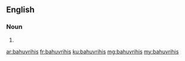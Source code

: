 ==English==

===Noun===
{{head|en|plural}}

# {{plural of|bahuvrihi|lang=en}}

[[ar:bahuvrihis]]
[[fr:bahuvrihis]]
[[ku:bahuvrihis]]
[[mg:bahuvrihis]]
[[my:bahuvrihis]]